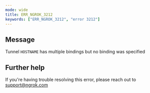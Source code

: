 ```yaml
---
mode: wide
title: ERR_NGROK_3212
keywords: ["ERR_NGROK_3212", "error 3212"]
---
```


## Message

Tunnel `HOSTNAME` has multiple bindings but no binding was specified

## Further help

If you're having trouble resolving this error, please reach out to [support@ngrok.com](mailto:support@ngrok.com?subject=Help%20with%20ERR_NGROK_3212)

